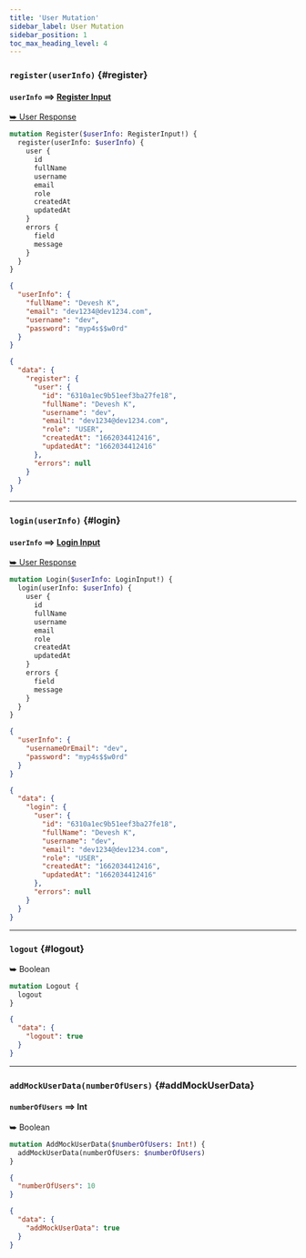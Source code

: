 ```yaml
---
title: 'User Mutation'
sidebar_label: User Mutation
sidebar_position: 1
toc_max_heading_level: 4
---
```



### `register(userInfo)` {#register}

#### `userInfo` ⟹ [Register Input](../inputs-and-responses/user#registerInput)

<a className='response' href='../inputs-and-responses/user#userResponse'>
  ⮩ User Response
</a>

<Tabs>
  <TabItem value='operation' label='Operation' default>

```graphql
mutation Register($userInfo: RegisterInput!) {
  register(userInfo: $userInfo) {
    user {
      id
      fullName
      username
      email
      role
      createdAt
      updatedAt
    }
    errors {
      field
      message
    }
  }
}
```

  </TabItem>

  <TabItem value='variables' label='Variables' default>

```json
{
  "userInfo": {
    "fullName": "Devesh K",
    "email": "dev1234@dev1234.com",
    "username": "dev",
    "password": "myp4s$$w0rd"
  }
}
```

  </TabItem>

  <TabItem value='response' label='Response'>

```json
{
  "data": {
    "register": {
      "user": {
        "id": "6310a1ec9b51eef3ba27fe18",
        "fullName": "Devesh K",
        "username": "dev",
        "email": "dev1234@dev1234.com",
        "role": "USER",
        "createdAt": "1662034412416",
        "updatedAt": "1662034412416"
      },
      "errors": null
    }
  }
}
```

  </TabItem>
</Tabs>

---

### `login(userInfo)` {#login}

#### `userInfo` ⟹ [Login Input](../inputs-and-responses/user#loginInput)

<a className='response' href='../inputs-and-responses/user#userResponse'>
  ⮩ User Response
</a>

<Tabs>
  <TabItem value='operation' label='Operation' default>

```graphql
mutation Login($userInfo: LoginInput!) {
  login(userInfo: $userInfo) {
    user {
      id
      fullName
      username
      email
      role
      createdAt
      updatedAt
    }
    errors {
      field
      message
    }
  }
}
```

  </TabItem>

  <TabItem value='variables' label='Variables' default>

```json
{
  "userInfo": {
    "usernameOrEmail": "dev",
    "password": "myp4s$$w0rd"
  }
}
```

  </TabItem>

  <TabItem value='response' label='Response'>

```json
{
  "data": {
    "login": {
      "user": {
        "id": "6310a1ec9b51eef3ba27fe18",
        "fullName": "Devesh K",
        "username": "dev",
        "email": "dev1234@dev1234.com",
        "role": "USER",
        "createdAt": "1662034412416",
        "updatedAt": "1662034412416"
      },
      "errors": null
    }
  }
}
```

  </TabItem>
</Tabs>

---

### `logout` {#logout}

<a className='response'>⮩ Boolean</a>

<Tabs>
  <TabItem value='operation' label='Operation' default>

```graphql
mutation Logout {
  logout
}
```

  </TabItem>

  <TabItem value='response' label='Response'>

```json
{
  "data": {
    "logout": true
  }
}
```

  </TabItem>
</Tabs>

---

### `addMockUserData(numberOfUsers)` {#addMockUserData}

#### `numberOfUsers` ⟹ Int

<a className='response'>⮩ Boolean</a>

<Tabs>
  <TabItem value='operation' label='Operation' default>

```graphql
mutation AddMockUserData($numberOfUsers: Int!) {
  addMockUserData(numberOfUsers: $numberOfUsers)
}
```

  </TabItem>

  <TabItem value='variables' label='Variables' default>

```json
{
  "numberOfUsers": 10
}
```

  </TabItem>

  <TabItem value='response' label='Response'>

```json
{
  "data": {
    "addMockUserData": true
  }
}
```

  </TabItem>
</Tabs>
